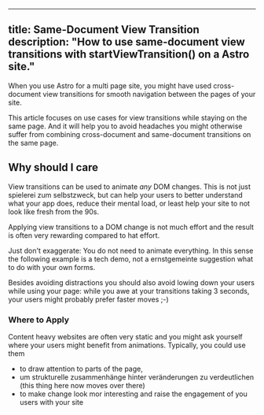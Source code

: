   ---
  title: Same-Document View Transition
  description: "How to use same-document view transitions with startViewTransition() on a Astro site."
  ---


  When you use Astro for a multi page site, you might have used cross-document view transitions for smooth navigation between the pages of your site.

  This article focuses on use cases for view transitions while staying on the same page. And it will help you to avoid headaches you might otherwise suffer from combining cross-document and same-document transitions on the same page.

  ## Why should I care

  View transitions can be used to animate _any_ DOM changes. This is not just spielerei zum selbstzweck, but can help your users to better understand what your app does, reduce their mental load, or least help your site to not look like fresh from the 90s.

  Applying view transitions to a DOM change is not much effort and the result is often very rewarding compared to hat effort.

  Just don't exaggerate: You do not need to animate everything. In this sense the following example is a tech demo, not a ernstgemeinte suggestion what to do with your own forms.

  Besides avoiding distractions you should also avoid lowing down your users while using your page: while you awe at your transitions taking 3 seconds, your users might probably prefer faster moves ;-)

  ###  Where to Apply

  Content heavy websites are often very static and you might ask yourself where your users might benefit from animations. Typically, you could use them
  - to draw attention to parts of the page,
  - um strukturelle zusammenhänge hinter veränderungen zu verdeutlichen (this thing here now moves over there)
  - to make change look mor interesting and raise the engagement of you users with your site

  ###
  <Form />



